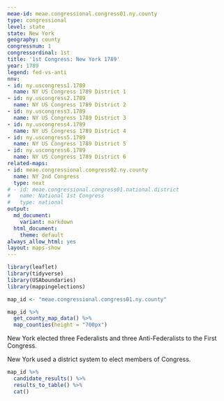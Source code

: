 ```yaml
---
meae-id: meae.congressional.congress01.ny.county
type: congressional
level: state
state: New York
geography: county
congressnum: 1
congressordinal: 1st
title: '1st Congress: New York 1789'
year: 1789
legend: fed-vs-anti
nnv:
- id: ny.uscongress1.1789
  name: NY US Congress 1789 District 1
- id: ny.uscongress2.1789
  name: NY US Congress 1789 District 2
- id: ny.uscongress3.1789
  name: NY US Congress 1789 District 3
- id: ny.uscongress4.1789
  name: NY US Congress 1789 District 4
- id: ny.uscongress5.1789
  name: NY US Congress 1789 District 5
- id: ny.uscongress6.1789
  name: NY US Congress 1789 District 6
related-maps:
- id: meae.congressional.congress02.ny.county
  name: NY 2nd Congress
  type: next
# - id: meae.congressional.congress01.national.district
#   name: National 1st Congress
#   type: national
output:
  md_document:
    variant: markdown
  html_document:
    theme: default
always_allow_html: yes
layout: maps-show
---
```


```r
library(leaflet)
library(tidyverse)
library(USAboundaries)
library(mappingelections)

map_id <- "meae.congressional.congress01.ny.county"
```

<div class="map">

```r
map_id %>% 
  get_county_map_data() %>% 
  map_counties(height = "700px")
```

</div>

New York elected three Federalists and three Anti-Federalists to the First Congress.

New York used a district system to elect members of Congress.

<div class="results-table">

```r
map_id %>% 
  candidate_results() %>% 
  results_to_table() %>% 
  cat()
```

</div>
